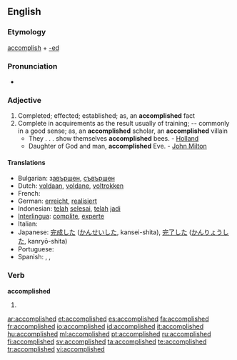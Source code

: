 ==English==
===Etymology===
[[accomplish]] + [[-ed]]

===Pronunciation===
*{{audio|en-us-accomplished.ogg|Audio (US)}}


===Adjective===
{{en-adj-more}}

#Completed; effected; established; as, an '''accomplished''' fact
#Complete in acquirements as the result usually of training; -- commonly in a good sense; as, an '''accomplished''' scholar, an '''accomplished''' villain
#*They . . . show themselves '''accomplished''' bees. - [[Holland]]
#*Daughter of God and man, '''accomplished''' Eve. - [[w:John Milton|John Milton]]

====Translations====
* Bulgarian: з[[авършен]], [[съвършен]]
* Dutch: [[voldaan]], [[voldane]], [[voltrokken]]
* French: {{t+|fr|accompli}}
* German: [[erreicht]], [[realisiert]]
* Indonesian: [[telah]] [[selesai]], [[telah]] [[jadi]]
* [[Interlingua]]: [[complite]], [[experte]]
* Italian: {{t+|it|compiuto}}
* Japanese: [[完成]]した ([[かんせい]]した, kansei-shita), [[完了]]した ([[かんりょう]]した, kanryō-shita)
* Portuguese: {{t+|pt|realizado}}
* Spanish: {{t+|es|logrado}}, {{t-|es|realizado}}, {{t-|es|cumplido}}

===Verb===
'''accomplished'''

# {{past of|[[accomplish]]}}

[[ar:accomplished]]
[[et:accomplished]]
[[es:accomplished]]
[[fa:accomplished]]
[[fr:accomplished]]
[[io:accomplished]]
[[id:accomplished]]
[[it:accomplished]]
[[hu:accomplished]]
[[ml:accomplished]]
[[pt:accomplished]]
[[ru:accomplished]]
[[fi:accomplished]]
[[sv:accomplished]]
[[ta:accomplished]]
[[te:accomplished]]
[[tr:accomplished]]
[[vi:accomplished]]